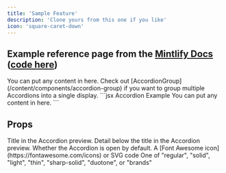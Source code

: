 ```yaml
---
title: 'Sample Feature'
description: 'Clone yours from this one if you like'
icon: 'square-caret-down'
---
```


## Example reference page from the [Mintlify Docs](https://mintlify.com/docs/content/components/accordions) ([code here](https://github.com/mintlify/docs/blob/main/content/components/accordions.mdx))

<Accordion title="I am an Accordion.">
  You can put any content in here. Check out
  [AccordionGroup](/content/components/accordion-group) if you want to group
  multiple Accordions into a single display.
</Accordion>

<RequestExample>
  ```jsx Accordion Example
  <Accordion title="I am an Accordion.">
    You can put any content in here.
  </Accordion>
  ```
</RequestExample>

## Props

<ResponseField name="title" type="string" required>
  Title in the Accordion preview.
</ResponseField>

<ResponseField name="description" type="string">
  Detail below the title in the Accordion preview.
</ResponseField>

<ResponseField name="defaultOpen" type="boolean" default="false">
  Whether the Accordion is open by default.
</ResponseField>

<ResponseField name="icon" type="string or svg">
  A [Font Awesome icon](https://fontawesome.com/icons) or SVG code
</ResponseField>

<ResponseField name="iconType" type="string">
  One of "regular", "solid", "light", "thin", "sharp-solid", "duotone", or
  "brands"
</ResponseField>
